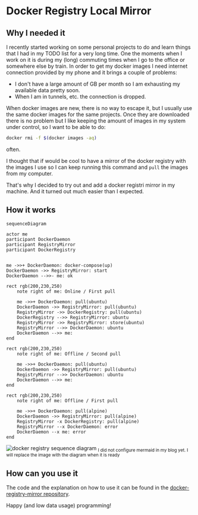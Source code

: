 # Docker Registry Local Mirror

## Why I needed it

I recently started working on some personal projects to do and learn things that I had in my TODO list for a very long time.
One the moments when I work on it is during my (long) commuting times when I go to the office or somewhere else by train.
In order to get my docker images I need internet connection provided by my phone and it brings a couple of problems:

- I don't have a large amount of GB per month so I am exhausting my available data pretty soon.
- When I am in tunnels, etc. the connection is dropped.

When docker images are new, there is no way to escape it, but I usually use the same docker images for the same projects. Once they
are downloaded there is no problem but I like keeping the amount of images in my system under control, so I want to be able to do:

```bash
docker rmi -f $(docker images -aq)
```

often.

I thought that if would be cool to have a mirror of the docker registry with the images I use so I can keep running this command and `pull` the images
from my computer.

That's why I decided to try out and add a docker registri mirror in my machine. And it turned out much easier than I expected.

## How it works

<div style={{ display: "none"}}>

```mermaid
sequenceDiagram

actor me
participant DockerDaemon
participant RegistryMirror
participant DockerRegistry


me ->>+ DockerDaemon: docker-compose(up)
DockerDaemon ->> RegistryMirror: start
DockerDaemon -->>- me: ok

rect rgb(200,230,250)
    note right of me: Online / First pull

    me ->>+ DockerDaemon: pull(ubuntu)
    DockerDaemon ->> RegistryMirror: pull(ubuntu)
    RegistryMirror ->> DockerRegistry: pull(ubuntu)
    DockerRegistry -->> RegistryMirror: ubuntu
    RegistryMirror ->> RegistryMirror: store(ubuntu)
    RegistryMirror -->> DockerDaemon: ubuntu
    DockerDaemon -->> me: 
end

rect rgb(200,230,250)
    note right of me: Offline / Second pull

    me ->>+ DockerDaemon: pull(ubuntu)
    DockerDaemon ->> RegistryMirror: pull(ubuntu)
    RegistryMirror -->> DockerDaemon: ubuntu
    DockerDaemon -->> me: 
end

rect rgb(200,230,250)
    note right of me: Offline / First pull

    me ->>+ DockerDaemon: pull(alpine)
    DockerDaemon ->> RegistryMirror: pull(alpine)
    RegistryMirror -x DockerRegistry: pull(alpine)
    RegistryMirror --x DockerDaemon: error
    DockerDaemon --x me: error
end
```
</div>

![docker registry sequence diagram](/images/posts/docker-registry-mermaid.png)
<sub>I did not configure mermaid in my blog yet. I will replace the image with the diagram when it is ready</sub>

## How can you use it

The code and the explanation on how to use it can be found in the [docker-registry-mirror repository](https://github.com/tonitienda/docker-registry-mirror). 


Happy (and low data usage) programming!